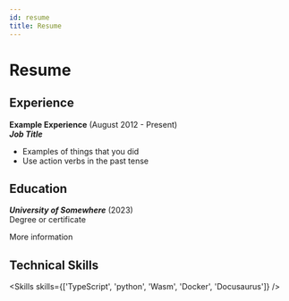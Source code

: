 ```yaml
---
id: resume
title: Resume
---
```


# Resume

## Experience

**Example Experience** (August 2012 - Present)  
_**Job Title**_

- Examples of things that you did
- Use action verbs in the past tense

## Education

_**University of Somewhere**_ (2023)  
Degree or certificate

More information

## Technical Skills


<Skills skills={['TypeScript', 'python', 'Wasm', 'Docker', 'Docusaurus']} />
